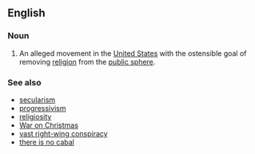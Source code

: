 ==English==

===Noun===
{{en-noun|sg=[[secular]] [[progressivism]]}}

# {{neologism}} An alleged movement in the [[United States]] with the ostensible goal of removing [[religion]] from the [[public sphere]].

===See also===
*[[secularism]]
*[[progressivism]]
*[[religiosity]]
*[[War on Christmas]]
*[[vast right-wing conspiracy]]
*[[there is no cabal]]